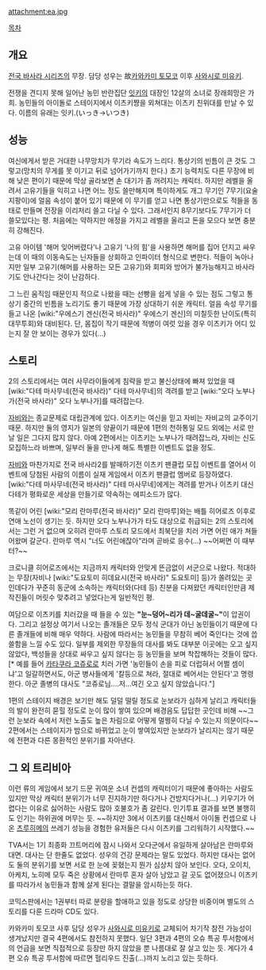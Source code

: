 attachment:ea.jpg

[[목차]]


== 개요 ==
[[전국 바사라 시리즈]]의 무장. 담당 성우는 故[[카와카미 토모코]] 이후 [[사와시로 미유키]].

전쟁을 견디지 못해 일어난 농민 반란집단 [[잇키]]의 대장인 12살의 소녀로 장래희망은 가희. 농민들의 아이돌로 스테이지에서 이츠키쨩을 외쳐대는 이츠키 친위대를 만날 수 있다. 이름의 유래는 잇키.(いっき→いつき)

== 성능 ==
여신에게서 받은 거대한 나무망치가 무기라 속도가 느리다. 통상기의 빈틈이 큰 것도 그렇고(망치의 무게를 못 이기고 뒤로 넘어가기까지 한다.) 초기 능력치도 다른 무장에 비해 낮은 편이기 때문에 막상 골라보면 손 대기가 좀 꺼려지는 캐릭터. 하지만 레벨을 올려서 고유기들을 익히고 나면 어느 정도 쓸만해지며 특이하게도 개그 무기인 7무기(요술 지팡이)에 얼음 속성이 붙어 있기 때문에 이 무기를 얻고 나면 통상기만으로도 적들을 동태로 만들며 전장을 이리저리 쓸고 다닐 수 있다. 그래서인지 8무기보다도 7무기가 더 쓸모있다는 평. 처음에는 약하지만 애정을 가지고 레벨을 올리고 돈을 모으다 보면 충분히 강해진다. 

고유 아이템 '해머 잊어버렸다'나 고유기 '나의 힘'을 사용하면 해머를 집어 던지고 싸우는데 이 때의 이동속도는 닌자들을 상회하고 인파이터 형식으로 변한다. 적들이 녹아나지만 일부 고유기(해머를 사용하는 모든 고유기)와 회피와 방어가 불가능해지고 바사라기도 안나간다는 것이 난감하다. 

그 느린 움직임 때문인지 적으로 나왔을 때는 선빵을 쉽게 넣을 수 있는 점도 그렇고 통상기 중간의 빈틈을 노리기도 좋기 때문에 가장 상대하기 쉬운 캐릭터. 얼음 속성 무기를 들고 나온 [wiki:"우에스기 겐신(전국 바사라)" 우에스기 겐신]의 미칠듯한 난이도(특히 대무투회)와 대비된다. 단, 몸집이 작기 때문에 적병이 여럿 있을 경우 이츠키가 어디 있는지 잘 안 보이는 경우가 있다(...) 

== 스토리 ==
2의 스토리에서는 여러 사무라이들에게 침략을 받고 불신상태에 빠져 있었을 때 [wiki:"다테 마사무네(전국 바사라)" 다테 마사무네]의 격려를 받고 [wiki:"오다 노부나가(전국 바사라)" 오다 노부나가]를 때려잡는다. 

[[자비]]와는 종교문제로 대립관계에 있다. 이츠키는 여신을 믿고 자비는 자비교의 교주이기 때문. 하지만 둘의 영지가 일본의 양끝이기 때문에 1편의 천하통일 모드 외에는 서로 만날 일은 그다지 많지 않다. 아예 2편에서는 이츠키는 노부나가 때려잡느라, 자비는 신도 모집하느라 바쁘며, 일부러 둘을 만나게 해도 특별한 이벤트도 없을 정도. 

[[자비]]와 마찬가지로 전국 바사라2를 발매하기전 이츠키 팬클럽 모집 이벤트를 열어서 이벤트에 당첨된 사람의 이름이 실재 게임에서 이츠키 팬클럽 멤버로 등장하였다. [wiki:"다테 마사무네(전국 바사라)" 다테 마사무네]에게는 격려를 받거나 이츠키 대신 다테가 평화로운 세상을 만들기로 약속하는 에피소드가 많다. 

똑같이 어린 [wiki:"모리 란마루(전국 바사라)" 모리 란마루]와는 배틀 히어로즈 이후로 연애 노선이 생기는 듯. 하지만 오다 노부나가가 타도 대상으로 취급되는 2의 스토리에서는 그런 거 없으며 오히려 란마루 스토리 모드에서 최북단을 치러 가면 어린 애가 쳐들어왔며 갈군다. 란마루 역시 "너도 어린애잖아"라며 곧바로 응수(...) ~~어쩌면 이 때부터?~~

크로니클 히어로즈에서는 지금까지 캐릭터와 안맞게 뜬금없이 서군으로 나왔다. 적대하는 무장(자비나 [wiki:"도요토미 히데요시(전국 바사라)" 도요토미] 등)가 쏠려있는 곳인데다가 꾸준히 동군에 소속하는 캐릭터와(다테 등) 친분을 다져왔던 캐릭터인만큼 제작진들이 머릿수 맞추려고 넣었다는게 일반적인 평.

여담으로 이츠키를 치러갔을 때 들을 수 있는 '''"눈~덩어~리가 데~굴데굴~"'''이 압권이다. 그리고 설정상 여기서 나오는 졸개들은 모두 정식 군대가 아닌 농민들이기 때문에 다른 졸개들에 비해 매우 약하다. 사람에 따라서는 농민들을 무참히 베어 죽인다는 것에 씁쓸함을 느낄 수도 있다. 일부를 제외한 무장들의 대사를 봐도 대부분 이곳에는 오고 싶지 않았다, 백성들을 상대로 싸우고 싶지 않다는 등 농민들을 보며 착잡해하는 것들이 많다.[* 예를 들어 [[카타쿠라 코쥬로]]로 치러 가면 '농민들이 손을 피로 더럽혀서 어쩔 셈이냐'고 일갈하면서도, 아군 병사들에게 '칼등으로 쳐라, 절대로 베어서는 안된다'고 명령한다. 아군 졸병의 대사도 "코쥬로님....저...여긴 오고 싶지 않았습니다."]

1편의 스테이지 배경은 보기만 해도 덜덜 떨릴 정도로 눈보라가 심하게 날리고 캐릭터들의 발이 완전히 묻힐 정도로 눈이 많이 쌓여 있으며 배경음도 답답한 곳인데 비해 ~~그런 눈보라 속에서 저런 노출도 높은 차림으로 어떻게 멀쩡히 다닐 수 있는지 의문이다~~ 2편에서는 스테이지가 밤으로 바뀌었고 눈이 쌓여있지만 눈보라가 날리지는 않기 때문에 전편과 다른 몽환적인 분위기를 자아낸다. 

== 그 외 트리비아 ==
이런 류의 게임에서 보기 드문 귀여운 소녀 컨셉의 캐릭터이기 때문에 좋아하는 사람도 있지만 막상 캐릭터 분위기가 너무 진지하기만 하다거나 건방지다거나(...) 키우기가 어렵다는 이유로 싫어하는 사람도 많아 호불호가 좀 갈린다. 인기투표 결과를 보면 불행히도 인기는 하위권에 머무는 듯. ~~하지만 3에서 이츠키를 대신해서 아이돌 컨셉으로 나온 [[츠루히메]]의 쓰레기 성능을 경험한 유저들은 다시 이츠키를 그리워하기 시작했다.~~ 

TVA서는 1기 최종화 끄트머리에 잠시 나와서 오다군에서 유일하게 살아남은 란마루와 대면. 대사는 단 한줄도 없었다. 성우의 건강 문제라는 말도 있었다. 하지만 대사는 없어도 둘의 분위기를 보면 서로 한 눈에 꽂혔는지 뭔가 심상치 않아 보인다. 오다, 오이치, 아케치, 노히메 모두 죽은 상황에서 란마루 혼자 살아 남았고 갈 곳도 없어졌으니 이츠키를 따라가서 농민들과 함께 살게 된다는 결말을 암시하는듯 하다. 

코믹스판에서는 1권부터 따로 분량을 할애하고 있을 정도로 상당한 비중이며 별도의 스토리를 다룬 드라마 CD도 있다.

카와카미 토모코 사후 담당 성우가 [[사와시로 미유키]]로 교체되어 차기작 참전 가능성이 생겨났지만 결국 4편에서도 참전하지 못했다. 일단 3편과 4편의 오슈 특공 투서함에서의 언급을 보면 직접적으로 등장만 하지 않았을 뿐 나름대로 잘 살고 있는 듯. 게다가 4편 오슈 특공 투서함에 따르면 헐리우드 진출(...)까지 노리고 있는 듯하다.
